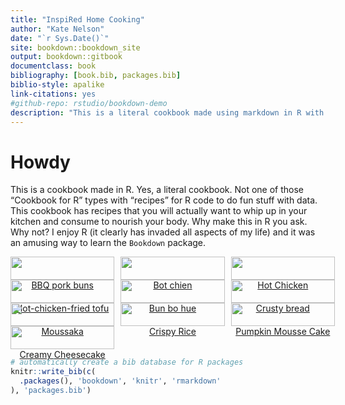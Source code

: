 ```yaml
--- 
title: "InspiRed Home Cooking"
author: "Kate Nelson"
date: "`r Sys.Date()`"
site: bookdown::bookdown_site
output: bookdown::gitbook
documentclass: book
bibliography: [book.bib, packages.bib]
biblio-style: apalike
link-citations: yes
#github-repo: rstudio/bookdown-demo
description: "This is a literal cookbook made using markdown in R with recipes you can actually eat."
---
```


# Howdy {.unnumbered}

This is a cookbook made in R. Yes, a literal cookbook. Not one of those "Cookbook for R" types with "recipes" for R code to do fun stuff with data. This cookbook has recipes that you will actually want to whip up in your kitchen and consume to nourish your body. Why make this in R you ask. Why not? I enjoy R (it clearly has invaded all aspects of my life) and it was an amusing way to learn the `Bookdown` package.


<!--  Use nested CSS <div> containers notated using colons per [these directions](https://bookdown.org/yihui/rmarkdown-cookbook/multi-column.html) and cross-referencing per [these instructions](https://bookdown.org/yihui/rmarkdown-cookbook/cross-ref.html). -->


:::: {style="display: grid; grid-template-columns: 33% 33% 33%; grid-column-gap: 10px;"} 

::: {}
<center>
[![](bbq_pork_buns.jpg){width=100%}](#bbq)
[BBQ pork buns](#bbq)
</center>
:::

::: {}
<center>
[![](bot_chien.jpg){width=100%}](#botchien)
[Bot chien](#botchien)
</center>
:::

::: {}
<center>
[![](hot_chicken.jpg){width=100%}](#hotchicken)
[Hot Chicken](#hotchicken)
</center>
:::

::: {}
<center>
[![](hot_chicken_fried_tofu.jpeg){width=100%}](#hottofu)
[Hot-chicken-fried tofu](#hottofu)
</center>
:::

::: {}
<center>
[![](bun_bo_hue.jpeg){width=100%}](#bohue)
[Bun bo hue](#bohue)
</center>
:::

::: {}
<center>
[![](crusty_bread.jpeg){width=100%}](#crustybread)
[Crusty bread](#crustybread)
</center>
:::

::: {}
<center>
[![](moussaka.jpeg){width=100%}](#moussaka)
[Moussaka](#moussaka)
</center>
:::

::: {}
<center>
[![](crispy_rice.jpeg){width=100%}](#crispyrice)
[Crispy Rice](#crispyrice)
</center>
:::

::: {}
<center>
[![](pumpkin_mousse_cake.jpg){width=100%}](#pumpkincake)
[Pumpkin Mousse Cake](#pumpkincake)
</center>
:::

::: {}
<center>
[![](cheesecake.jpeg){width=100%}](#cheesecake)
[Creamy Cheesecake](#cheesecake)
</center>
:::


::::





<!-- removing section numbering for recipe sub-headers see [this](https://bookdown.org/yihui/rmarkdown-cookbook/unnumbered-sections.html). -->

```r
# automatically create a bib database for R packages
knitr::write_bib(c(
  .packages(), 'bookdown', 'knitr', 'rmarkdown'
), 'packages.bib')
```
